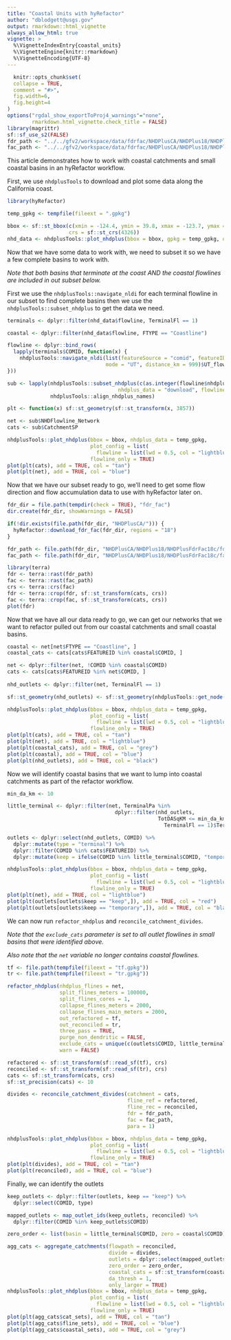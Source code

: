 ```yaml
---
title: "Coastal Units with hyRefactor"
author: "dblodgett@usgs.gov"
output: rmarkdown::html_vignette
always_allow_html: true
vignette: >
  %\VignetteIndexEntry{coastal_units}
  %\VignetteEngine{knitr::rmarkdown}
  %\VignetteEncoding{UTF-8}
---
```

  
```r
  knitr::opts_chunk$set(
  collapse = TRUE,
  comment = "#>",
  fig.width=6,
  fig.height=4
)
options("rgdal_show_exportToProj4_warnings"="none",
        rmarkdown.html_vignette.check_title = FALSE)
library(magrittr)
sf::sf_use_s2(FALSE)
fdr_path <- "../../gfv2/workspace/data/fdrfac/NHDPlusCA/NHDPlus18/NHDPlusFdrFac18c/fdr/"
fac_path <- "../../gfv2/workspace/data/fdrfac/NHDPlusCA/NHDPlus18/NHDPlusFdrFac18c/fac/"
```

This article demonstrates how to work with coastal catchments and small coastal basins in an hyRefactor workflow.

First, we use `nhdplusTools` to download and plot some data along the California coast.

```r
library(hyRefactor)

temp_gpkg <- tempfile(fileext = ".gpkg")

bbox <- sf::st_bbox(c(xmin = -124.4, ymin = 39.8, xmax = -123.7, ymax = 40.3), 
                    crs = sf::st_crs(4326))
nhd_data <- nhdplusTools::plot_nhdplus(bbox = bbox, gpkg = temp_gpkg, overwrite = TRUE)
```

Now that we have some data to work with, we need to subset it so we have a few complete basins to work with. 

_Note that both basins that terminate at the coast AND the coastal flowlines are included in out subset below._

First we use the `nhdplusTools::navigate_nldi` for each terminal flowline in our subset to find complete basins then we use the `nhdplusTools::subset_nhdplus` to get the data we need.
```r
terminals <- dplyr::filter(nhd_data$flowline, TerminalFl == 1)

coastal <- dplyr::filter(nhd_data$flowline, FTYPE == "Coastline")

flowline <- dplyr::bind_rows(
  lapply(terminals$COMID, function(x) {
    nhdplusTools::navigate_nldi(list(featureSource = "comid", featureID = x), 
                                mode = "UT", distance_km = 999)$UT_flowlines
}))

sub <- lapply(nhdplusTools::subset_nhdplus(c(as.integer(flowline$nhdplus_comid), coastal$COMID), 
                                    nhdplus_data = "download", flowline_only = FALSE),
              nhdplusTools::align_nhdplus_names)

plt <- function(x) sf::st_geometry(sf::st_transform(x, 3857))

net <- sub$NHDFlowline_Network
cats <- sub$CatchmentSP

nhdplusTools::plot_nhdplus(bbox = bbox, nhdplus_data = temp_gpkg, 
                           plot_config = list(
                             flowline = list(lwd = 0.5, col = "lightblue")), 
                           flowline_only = TRUE)
plot(plt(cats), add = TRUE, col = "tan")
plot(plt(net), add = TRUE, col = "blue")

```

Now that we have our subset ready to go, we'll need to get some flow direction and flow accumulation data to use with hyRefactor later on.
```r
fdr_dir = file.path(tempdir(check = TRUE), "fdr_fac")
dir.create(fdr_dir, showWarnings = FALSE)

if(!dir.exists(file.path(fdr_dir, "NHDPlusCA/"))) {
  hyRefactor::download_fdr_fac(fdr_dir, regions = "18")
}

fdr_path <- file.path(fdr_dir, "NHDPlusCA/NHDPlus18/NHDPlusFdrFac18c/fdr/")
fac_path <- file.path(fdr_dir, "NHDPlusCA/NHDPlus18/NHDPlusFdrFac18c/fac/")
```
```r
library(terra)
fdr <- terra::rast(fdr_path)
fac <- terra::rast(fac_path)
crs <- terra::crs(fac)
fdr <- terra::crop(fdr, sf::st_transform(cats, crs))
fac <- terra::crop(fac, sf::st_transform(cats, crs))
plot(fdr)
```
Now that we have all our data ready to go, we can get our networks that we want to refactor pulled out from our coastal catchments and small coastal basins. 
```r
coastal <- net[net$FTYPE == "Coastline", ]
coastal_cats <- cats[cats$FEATUREID %in% coastal$COMID, ]

net <- dplyr::filter(net, !COMID %in% coastal$COMID)
cats <- cats[cats$FEATUREID %in% net$COMID, ]
                       
nhd_outlets <- dplyr::filter(net, TerminalFl == 1)

sf::st_geometry(nhd_outlets) <- sf::st_geometry(nhdplusTools::get_node(nhd_outlets, "end"))

nhdplusTools::plot_nhdplus(bbox = bbox, nhdplus_data = temp_gpkg, 
                           plot_config = list(
                             flowline = list(lwd = 0.5, col = "lightblue")), 
                           flowline_only = TRUE)
plot(plt(cats), add = TRUE, col = "tan")
plot(plt(net), add = TRUE, col = "lightblue")
plot(plt(coastal_cats), add = TRUE, col = "grey")
plot(plt(coastal), add = TRUE, col = "blue")
plot(plt(nhd_outlets), add = TRUE, col = "black")

```

Now we will identify coastal basins that we want to lump into coastal catchments as part of the refactor workflow.
```r
min_da_km <- 10

little_terminal <- dplyr::filter(net, TerminalPa %in% 
                                   dplyr::filter(nhd_outlets, 
                                                 TotDASqKM <= min_da_km & 
                                                   TerminalFl == 1)$TerminalPa)

outlets <- dplyr::select(nhd_outlets, COMID) %>%
  dplyr::mutate(type = "terminal") %>%
  dplyr::filter(COMID %in% cats$FEATUREID) %>%
  dplyr::mutate(keep = ifelse(COMID %in% little_terminal$COMID, "temporary", "keep"))

nhdplusTools::plot_nhdplus(bbox = bbox, nhdplus_data = temp_gpkg, 
                           plot_config = list(
                             flowline = list(lwd = 0.5, col = "lightblue")), 
                           flowline_only = TRUE)
plot(plt(net), add = TRUE, col = "lightblue")
plot(plt(outlets[outlets$keep == "keep",]), add = TRUE, col = "red")
plot(plt(outlets[outlets$keep == "temporary",]), add = TRUE, col = "black")

```

We can now run `refactor_nhdplus` and `reconcile_catchment_divides`. 

_Note that the `exclude_cats` parameter is set to all outlet flowlines in small basins that were identified above._

_Also note that the `net` variable no longer contains coastal flowlines._
```r
tf <- file.path(tempfile(fileext = "tf.gpkg"))
tr <- file.path(tempfile(fileext = "tr.gpkg"))

refactor_nhdplus(nhdplus_flines = net, 
                 split_flines_meters = 100000, 
                 split_flines_cores = 1, 
                 collapse_flines_meters = 2000,
                 collapse_flines_main_meters = 2000,
                 out_refactored = tf, 
                 out_reconciled = tr, 
                 three_pass = TRUE, 
                 purge_non_dendritic = FALSE, 
                 exclude_cats = unique(c(outlets$COMID, little_terminal$COMID)),
                 warn = FALSE)

refactored <- sf::st_transform(sf::read_sf(tf), crs)
reconciled <- sf::st_transform(sf::read_sf(tr), crs)
cats <- sf::st_transform(cats, crs)
sf::st_precision(cats) <- 10

divides <- reconcile_catchment_divides(catchment = cats,
                                       fline_ref = refactored,
                                       fline_rec = reconciled,
                                       fdr = fdr_path,
                                       fac = fac_path,
                                       para = 1) 

nhdplusTools::plot_nhdplus(bbox = bbox, nhdplus_data = temp_gpkg, 
                           plot_config = list(
                             flowline = list(lwd = 0.5, col = "lightblue")), 
                           flowline_only = TRUE)
plot(plt(divides), add = TRUE, col = "tan")
plot(plt(reconciled), add = TRUE, col = "blue")
```
Finally, we can identify the outlets 
```r
keep_outlets <- dplyr::filter(outlets, keep == "keep") %>%
  dplyr::select(COMID, type)

mapped_outlets <- map_outlet_ids(keep_outlets, reconciled) %>%
  dplyr::filter(COMID %in% keep_outlets$COMID)

zero_order <- list(basin = little_terminal$COMID, zero = coastal$COMID)

agg_cats <- aggregate_catchments(flowpath = reconciled, 
                                 divide = divides, 
                                 outlets = dplyr::select(mapped_outlets, ID, type),
                                 zero_order = zero_order,
                                 coastal_cats = sf::st_transform(coastal_cats, sf::st_crs(divides)),
                                 da_thresh = 1, 
                                 only_larger = TRUE)
nhdplusTools::plot_nhdplus(bbox = bbox, nhdplus_data = temp_gpkg, 
                           plot_config = list(
                             flowline = list(lwd = 0.5, col = "lightblue")), 
                           flowline_only = TRUE)
plot(plt(agg_cats$cat_sets), add = TRUE, col = "tan")
plot(plt(agg_cats$fline_sets), add = TRUE, col = "blue")
plot(plt(agg_cats$coastal_sets), add = TRUE, col = "grey")
```

